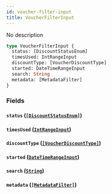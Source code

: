 ```yaml
---
id: voucher-filter-input
title: VoucherFilterInput
---
```


No description

```graphql
type VoucherFilterInput {
  status: [DiscountStatusEnum]
  timesUsed: IntRangeInput
  discountType: [VoucherDiscountType]
  started: DateTimeRangeInput
  search: String
  metadata: [MetadataFilter]
}
```

### Fields

#### `status` ([`[DiscountStatusEnum]`](/developer/api-reference/enums/discount-status-enum.mdx))

#### `timesUsed` ([`IntRangeInput`](/developer/api-reference/inputs/int-range-input.mdx))

#### `discountType` ([`[VoucherDiscountType]`](/developer/api-reference/enums/voucher-discount-type.mdx))

#### `started` ([`DateTimeRangeInput`](/developer/api-reference/inputs/date-time-range-input.mdx))

#### `search` ([`String`](/developer/api-reference/scalars/string.mdx))

#### `metadata` ([`[MetadataFilter]`](/developer/api-reference/inputs/metadata-filter.mdx))
